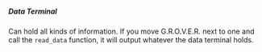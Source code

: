 ##### Data Terminal

Can hold all kinds of information. If you
move G.R.O.V.E.R. next to one and call the `read_data` function, it
will output whatever the data terminal holds.
